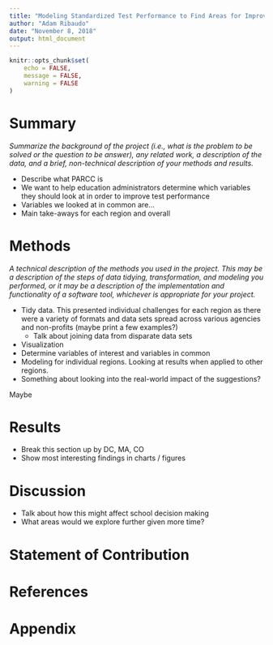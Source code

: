 ```yaml
---
title: "Modeling Standardized Test Performance to Find Areas for Improvement"
author: "Adam Ribaudo"
date: "November 8, 2018"
output: html_document
---
```


```r
knitr::opts_chunk$set(
	echo = FALSE,
	message = FALSE,
	warning = FALSE
)
```

# Summary
*Summarize the background of the project (i.e., what is the problem to be solved or the question to be answer), any related work, a description of the data, and a brief, non-technical description of your methods and results.*

- Describe what PARCC is
- We want to help education administrators determine which variables they should look at in order to improve test performance
- Variables we looked at in common are...
- Main take-aways for each region and overall

# Methods
*A technical description of the methods you used in the project. This may be a description of the steps of data tidying, transformation, and modeling you performed, or it may be a description of the implementation and functionality of a software tool, whichever is appropriate for your project.*

* Tidy data. This presented individual challenges for each region as there were a variety of formats and data sets spread across various agencies and non-profits (maybe print a few examples?)
  + Talk about joining data from disparate data sets
* Visualization
* Determine variables of interest and variables in common
* Modeling for individual regions. Looking at results when applied to other regions.
* Something about looking into the real-world impact of the suggestions?

Maybe 

# Results

* Break this section up by DC, MA, CO
* Show most interesting findings in charts / figures

# Discussion

* Talk about how this might affect school decision making
* What areas would we explore further given more time?

# Statement of Contribution
# References
# Appendix